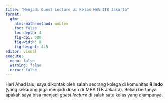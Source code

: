 ```yaml
---
title: "Menjadi Guest Lecture di Kelas MBA ITB Jakarta"
format: 
  gfm:
    html-math-method: webtex
    toc: false
    toc-depth: 4
    fig-dpi: 500
    fig-width: 8
    fig-height: 4.5
editor: visual
execute:
  echo: false
  warning: false
  error: false
---
```


Hari Ahad lalu, saya dikontak oleh salah seorang kolega di komunitas __R Indo__ (yang sekarang juga menjadi dosen di MBA ITB Jakarta). Beliau bertanya apakah saya bisa menjadi _guest lecture_ di salah satu kelas yang diampunya.